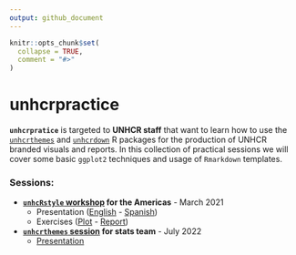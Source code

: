 ```yaml
---
output: github_document
---
```


<!-- README.md is generated from README.Rmd. Please edit that file -->

```r
knitr::opts_chunk$set(
  collapse = TRUE,
  comment = "#>"
)
```

# unhcrpractice

<!-- badges: start -->
<!-- badges: end -->

**`unhcrpratice`** is targeted to **UNHCR staff** that want to learn how to use the [`unhcrthemes`](https://github.com/vidonne/unhcrthemes) and [`unhcrdown`](https://github.com/vidonne/unhcrdown) R packages for the production of UNHCR branded visuals and reports. In this collection of practical sessions we will cover some basic `ggplot2` techniques and usage of `Rmarkdown` templates.

### Sessions:

- **[`unhcRstyle` workshop](https://github.com/vidonne/unhcrpractice/tree/main/workshop/2021-03-unhcrstyle-americas) for the Americas** - March 2021
    - Presentation ([English](https://vidonne.github.io/unhcrpractice/workshop/2021-03-unhcrstyle-americas/presentation/unhcRstyle_workshop_presentation.html#1) - [Spanish](https://vidonne.github.io/unhcrpractice/workshop/2021-03-unhcrstyle-americas/presentation/unhcRstyle_workshop_presentation_es.html#1))
    - Exercises ([Plot](https://github.com/vidonne/unhcRstyle_workshop/tree/master/exercise) - [Report](https://github.com/vidonne/unhcRstyle_workshop/tree/master/report))
- **[`unhcrthemes` session](https://github.com/vidonne/unhcrpractice/tree/main/workshop/2022-07-unhcrthemes-stats) for stats team** - July 2022
    - [Presentation](https://vidonne.github.io/unhcrpractice/workshop/2022-07-unhcrthemes-stats/usage_unhcrthemes_stats.html#1)
